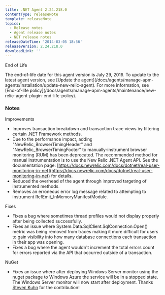 ```yaml
---
title: .NET Agent 2.24.218.0
contentType: releaseNote
template: releaseNote
topics:
  - Release notes
  - Agent release notes
  - NET release notes
releaseDateTime: '2014-03-05 18:56'
releaseVersion: 2.24.218.0
downloadLink: ''
---
```


End of Life

<Callout variant="important">
  The end-of-life date for this agent version is July 29, 2019. To update to the latest agent version, see [Update the agent](/docs/agents/manage-apm-agents/installation/update-new-relic-agent). For more information, see [End-of-life policy](/docs/agents/manage-apm-agents/maintenance/new-relic-agent-plugin-end-life-policy).
</Callout>

### Notes

Improvements

* Improves transaction breakdown and transaction trace views by filtering certain .NET Framework methods.
* Due to the performance impact, adding "NewRelic_BrowserTimingHeader" and "NewRelic_BrowserTimingFooter" to manually-instrument browser monitoring (RUM) has been deprecated. The recommended method for manual instrumentation is to use the New Relic .NET Agent API. See the documentation page: [https://docs.newrelic.com/docs/dotnet/real-user-monitoring-in-net](https://docs.newrelic.com/docs/dotnet/real-user-monitoring-in-net) for details.
* Reduced the overhead of the agent through improved targeting of instrumented methods.
* Removes an erroneous error log message related to attempting to instrument RefEmit_InMemoryManifestModule.

Fixes

* Fixes a bug where sometimes thread profiles would not display properly after being collected successfully.
* Fixes an issue where System.Data.SqlClient.SqlConnection.Open() metric was being removed from traces making it more difficult for users to gain visibility into how many database connections each transaction in their app was opening.
* Fixes a bug where the agent wouldn't increment the total errors count for errors reported via the API that occurred outside of a transaction.

NuGet

* Fixes an issue where after deploying Windows Server monitor using the nuget package to Windows Azure the service will be in a stopped state. The Windows Server monitor will now start after deployment. Thanks [Steven Kuhn](https://github.com/chartek) for the contribution!
